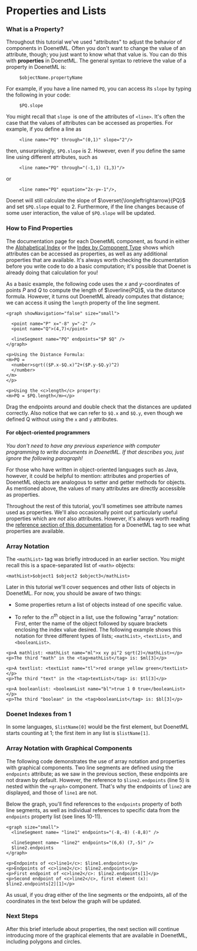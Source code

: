 
# Properties and Lists

### What is a Property?

Throughout this tutorial we've used "attributes" to adjust the behavior of components in DoenetML. Often you don't want to change the value of an attribute, though; you just want to know what that value is. You can do this with **properties** in DoenetML. The general syntax to retrieve the value of a property in DoenetML is:

```doenet
     $objectName.propertyName
```

For example, if you have a line named `PQ`, you can access its `slope` by typing the following in your code:
```doenet
     $PQ.slope
```

You might recall that `slope `is one of the attributes of `<line>`. It's often the case that the values of attributes can be accessed as properties. For example, if you define a line as
```doenet
     <line name="PQ" through="(0,1)" slope="2"/>
```
then, unsurprisingly, `$PQ.slope` is $2$. However, even if you define the same line using different attributes, such as
```doenet
     <line name="PQ" through="(-1,1) (1,3)"/>
```
or
```doenet
     <line name="PQ" equation="2x-y=-1"/>,
```
Doenet will still calculate the slope of $\overset{\longleftrightarrow}{PQ}$ and set `$PQ.slope` equal to $2$. Furthermore, if the line changes because of some user interaction, the value of `$PQ.slope` will be updated.

### How to Find Properties

The documentation page for each DoenetML component, as found in either the [Alphabetical Index](../../reference/doenetML_components/componentIndex.mdx) or the [Index by Component Type](../../reference/doenetML_components/componentTypes.mdx)  shows which attributes can be accessed as properties, as well as any additional properties that are available. It's always worth checking the documentation before you write code to do a basic computation; it's possible that Doenet is already doing that calculation for you!

As a basic example, the following code uses the $x$ and $y$-coordinates of points $P$ and $Q$ to compute the length of $\overline{PQ}$, via the distance formula. However, it turns out DoenetML already computes that distance; we can access it using the `length` property of the line segment.

```doenet-editor-horiz
<graph showNavigation="false" size="small">

  <point name="P" x="-8" y="-2" />
  <point name="Q">(4,7)</point>

  <lineSegment name="PQ" endpoints="$P $Q" />        
</graph>

<p>Using the Distance Formula:
<m>PQ = 
  <number>sqrt(($P.x-$Q.x)^2+($P.y-$Q.y)^2)
  </number>
</m>
</p>

<p>Using the <c>length</c> property:
<m>PQ = $PQ.length</m></p> 
```

Drag the endpoints around and double check that the distances are updated correctly. Also notice that we can refer to `$Q.x` and `$Q.y`, even though we defined Q without using the `x` and `y` attributes.

#### For object-oriented programmers
*You don't need to have any previous experience with computer programming to write documents in DoenetML. If that describes you, just ignore the following paragraph!*

For those who have written in object-oriented languages such as Java, however, it could be helpful to mention: attributes and properties of DoenetML objects are analogous to setter and getter methods for objects. As mentioned above, the values of many attributes are directly accessible as properties.

Throughout the rest of this tutorial, you'll sometimes see attribute names used as properties. We'll also occasionally point out particularly useful properties which are *not* also attributes. However, it's always worth reading the [reference section of this documentation](../../reference/doenetML_components/componentTypes.mdx) for a DoenetML tag to see what properties are available.

### Array Notation
The `<mathList>` tag was briefly introduced in an earlier section. You might recall this is a space-separated list of `<math>` objects:
```doenet
<mathList>$object1 $object2 $object3</mathList>
```

Later in this tutorial we'll cover sequences and other lists of objects in DoenetML. For now, you should be aware of two things:

* Some properties return a list of objects instead of one specific value.

* To refer to the $n^{th}$ object in a list, use the following "array" notation: First, enter the name of the object followed by square brackets enclosing the index value desired. The following example shows this notation for three different types of lists; `<mathList>`, `<textList>`, and `<booleanList>`.

```doenet-editor-horiz
<p>A mathlist: <mathList name="ml">x xy pi^2 sqrt(2)</mathList></p>
<p>The third "math" in the <tag>mathList</tag> is: $ml[3]</p>

<p>A textlist: <textList name="tl">red orange yellow green</textList></p>
<p>The third "text" in the <tag>textList</tag> is: $tl[3]</p>

<p>A booleanlist: <booleanList name="bl">true 1 0 true</booleanList></p>
<p>The third "boolean" in the <tag>booleanList</tag> is: $bl[3]</p>
```

### Doenet Indexes from 1

In some languages, `$listName[0]` would be the first element, but DoenetML starts counting at $1$; the first item in any list is `$listName[1]`.

### Array Notation with Graphical Components

The following code demonstrates the use of array notation and properties with graphical components. Two line segments are defined using the `endpoints` attribute; as we saw in the previous section, these endpoints are not drawn by default. However, the reference to `$line2.endpoints` (line 5) is nested within the `<graph>` component. That's why the endpoints of `line2` are displayed, and those of `line1` are not.

Below the graph, you'll find references to the `endpoints` property of both line segments, as well as individual references to specific data from the `endpoints` property list (see lines 10-11).


```doenet-editor-horiz
<graph size="small">
  <lineSegment name= "line1" endpoints="(-8,-8) (-8,8)" />
 
  <lineSegment name= "line2" endpoints="(6,6) (7,-5)" />
  $line2.endpoints
</graph>
 
<p>Endpoints of <c>line1</c>: $line1.endpoints</p>
<p>Endpoints of <c>line2</c>: $line2.endpoints</p>
<p>First endpoint of <c>line2</c>: $line2.endpoints[1]</p>
<p>Second endpoint of <c>line2</c>, first element (x): $line2.endpoints[2][1]</p>
```



As usual, if you drag either of the line segments or the endpoints, all of the coordinates in the text below the graph will be updated.

### Next Steps
After this brief interlude about properties, the next section will continue introducing more of the graphical elements that are available in DoenetML, including polygons and circles.
